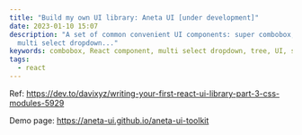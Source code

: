 ```yaml
---
title: "Build my own UI library: Aneta UI [under development]"
date: 2023-01-10 15:07
description: "A set of common convenient UI components: super combobox, tree,
  multi select dropdown..."
keywords: combobox, React component, multi select dropdown, tree, UI, storybook, NPM
tags:
  - react
---
```

Ref: <https://dev.to/davixyz/writing-your-first-react-ui-library-part-3-css-modules-5929>

Demo page: <https://aneta-ui.github.io/aneta-ui-toolkit>